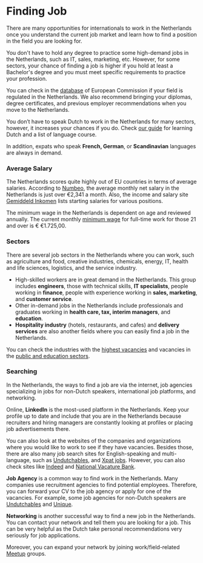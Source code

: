 # Finding Job

There are many opportunities for internationals to work in the Netherlands once you understand the current job market and learn how to find a position in the field you are looking for.

You don't have to hold any degree to practice some high-demand jobs in the Netherlands, such as IT, sales, marketing, etc. However, for some sectors, your chance of finding a job is higher if you hold at least a Bachelor's degree and you must meet specific requirements to practice your profession.

You can check in the [database](https://ec.europa.eu/growth/tools-databases/regprof/index.cfm) of European Commission if your field is regulated in the Netherlands. We also recommend bringing your diplomas, degree certificates, and previous employer recommendations when you move to the Netherlands.

You don’t have to speak Dutch to work in the Netherlands for many sectors, however, it increases your chances if you do. Check [our guide](/dox/integration/language) for learning Dutch and a list of language course.

In addition, expats who speak **French, German**, or **Scandinavian** languages are always in demand.

### Average Salary

The Netherlands scores quite highly out of EU countries in terms of average salaries. According to [Numbeo](https://www.numbeo.com/cost-of-living/country_result.jsp?country=Netherlands), the average monthly net salary in the Netherlands is just over €2,341 a month. Also, the income and salary site [Gemiddeld Inkomen](https://www.gemiddeld-inkomen.nl/startsalaris-hbo-wo/) lists starting salaries for various positions.

The minimum wage in the Netherlands is dependent on age and reviewed annually. The current monthly [minimum wage](https://www.government.nl/topics/minimum-wage/amount-of-the-minimum-wage) for full-time work for those 21 and over is € €1.725,00.

### Sectors

There are several job sectors in the Netherlands where you can work, such as agriculture and food, creative industries, chemicals, energy, IT, health and life sciences, logistics, and the service industry.

-   High-skilled workers are in great demand in the Netherlands. This group includes **engineers**, those with technical skills, **IT specialists**, people working in **finance**, people with experience working in **sales, marketing**, and **customer service**.
-   Other in-demand jobs in the Netherlands include professionals and graduates working in **health care, tax, interim managers**, and **education**.
-   **Hospitality industry** (hotels, restaurants, and cafes) and **delivery services** are also another fields where you can easily find a job in the Netherlands.

You can check the industries with the [highest vacancies](https://opendata.cbs.nl/statline/#/CBS/en/dataset/80474eng/table) and vacancies in the [public and education sectors](https://opendata.cbs.nl/statline/#/CBS/en/dataset/80857eng/table).

### Searching

In the Netherlands, the ways to find a job are via the internet, job agencies specializing in jobs for non-Dutch speakers, international job platforms, and networking.

Online, **LinkedIn** is the most-used platform in the Netherlands. Keep your profile up to date and include that you are in the Netherlands because recruiters and hiring managers are constantly looking at profiles or placing job advertisements there.

You can also look at the websites of the companies and organizations where you would like to work to see if they have vacancies. Besides those, there are also many job search sites for English-speaking and multi-language, such as [Undutchables](https://undutchables.nl/search), and [Xpat jobs](https://netherlands.expatjobs.eu/). However, you can also check sites like [Indeed](https://nl.indeed.com/) and [National Vacature Bank](https://www.nationalevacaturebank.nl/vacature/zoeken).

**Job Agency** is a common way to find work in the Netherlands. Many companies use recruitment agencies to find potential employees. Therefore, you can forward your CV to the job agency or apply for one of the vacancies. For example, some job agencies for non-Dutch speakers are [Undutchables](https://undutchables.nl/search) and [Unique](https://unique.nl/en).

**Networking** is another successful way to find a new job in the Netherlands. You can contact your network and tell them you are looking for a job. This can be very helpful as the Dutch take personal recommendations very seriously for job applications.

Moreover, you can expand your network by joining work/field-related [Meetup](https://www.meetup.com/tr-TR/cities/nl/?country=nl&zipstatecity=) groups.

